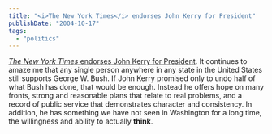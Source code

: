 ```yaml
---
title: "<i>The New York Times</i> endorses John Kerry for President"
publishDate: "2004-10-17"
tags: 
  - "politics"
---
```


[_The New York Times_ endorses John Kerry for President](http://www.nytimes.com/2004/10/17/opinion/17sun1.html). It continues to amaze me that any single person anywhere in any state in the United States still supports George W. Bush. If John Kerry promised only to undo half of what Bush has done, that would be enough. Instead he offers hope on many fronts, strong and reasonable plans that relate to real problems, and a record of public service that demonstrates character and consistency. In addition, he has something we have not seen in Washington for a long time, the willingness and ability to actually **think**.
